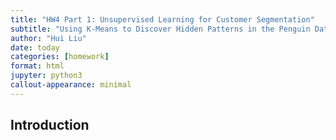 ```yaml
---
title: "HW4 Part 1: Unsupervised Learning for Customer Segmentation"
subtitle: "Using K-Means to Discover Hidden Patterns in the Penguin Dataset"
author: "Hui Liu"
date: today
categories: [homework]
format: html
jupyter: python3
callout-appearance: minimal
---
```


## Introduction